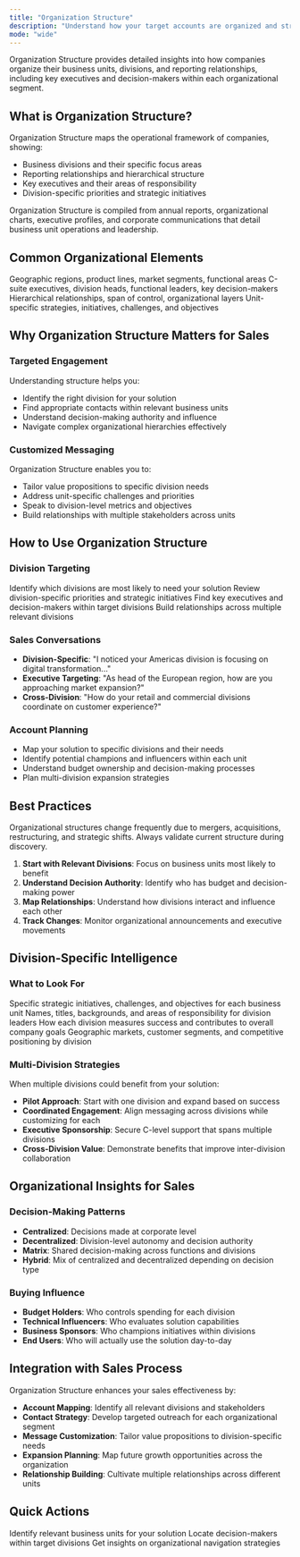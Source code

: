 ```yaml
---
title: "Organization Structure"
description: "Understand how your target accounts are organized and structured"
mode: "wide"
---
```


Organization Structure provides detailed insights into how companies organize their business units, divisions, and reporting relationships, including key executives and decision-makers within each organizational segment.

## What is Organization Structure?

Organization Structure maps the operational framework of companies, showing:

- Business divisions and their specific focus areas
- Reporting relationships and hierarchical structure
- Key executives and their areas of responsibility
- Division-specific priorities and strategic initiatives

<Info>
  Organization Structure is compiled from annual reports, organizational charts, executive profiles, and corporate communications that detail business unit operations and leadership.
</Info>

## Common Organizational Elements

<CardGroup cols={2}>
  <Card title="Business Divisions" icon="sitemap">
    Geographic regions, product lines, market segments, functional areas
  </Card>
  <Card title="Executive Leadership" icon="user-tie">
    C-suite executives, division heads, functional leaders, key decision-makers
  </Card>
  <Card title="Reporting Structure" icon="network-wired">
    Hierarchical relationships, span of control, organizational layers
  </Card>
  <Card title="Division Priorities" icon="bullseye">
    Unit-specific strategies, initiatives, challenges, and objectives
  </Card>
</CardGroup>

## Why Organization Structure Matters for Sales

### **Targeted Engagement**

Understanding structure helps you:

- Identify the right division for your solution
- Find appropriate contacts within relevant business units
- Understand decision-making authority and influence
- Navigate complex organizational hierarchies effectively

### **Customized Messaging**

Organization Structure enables you to:

- Tailor value propositions to specific division needs
- Address unit-specific challenges and priorities
- Speak to division-level metrics and objectives
- Build relationships with multiple stakeholders across units

## How to Use Organization Structure

### **Division Targeting**

<Tabs>
  <Tab title="Relevance Assessment">
    Identify which divisions are most likely to need your solution
  </Tab>
  <Tab title="Priority Mapping">
    Review division-specific priorities and strategic initiatives
  </Tab>
  <Tab title="Contact Identification">
    Find key executives and decision-makers within target divisions
  </Tab>
  <Tab title="Multi-Threading">
    Build relationships across multiple relevant divisions
  </Tab>
</Tabs>

### **Sales Conversations**

- **Division-Specific**: "I noticed your Americas division is focusing on digital transformation..."
- **Executive Targeting**: "As head of the European region, how are you approaching market expansion?"
- **Cross-Division**: "How do your retail and commercial divisions coordinate on customer experience?"

### **Account Planning**

- Map your solution to specific divisions and their needs
- Identify potential champions and influencers within each unit
- Understand budget ownership and decision-making processes
- Plan multi-division expansion strategies

## Best Practices

<Warning>
  Organizational structures change frequently due to mergers, acquisitions, restructuring, and strategic shifts. Always validate current structure during discovery.
</Warning>

1. **Start with Relevant Divisions**: Focus on business units most likely to benefit
2. **Understand Decision Authority**: Identify who has budget and decision-making power
3. **Map Relationships**: Understand how divisions interact and influence each other
4. **Track Changes**: Monitor organizational announcements and executive movements

## Division-Specific Intelligence

### **What to Look For**

<AccordionGroup>
  <Accordion title="Division Priorities">
    Specific strategic initiatives, challenges, and objectives for each business unit
  </Accordion>
  <Accordion title="Key Executives">
    Names, titles, backgrounds, and areas of responsibility for division leaders
  </Accordion>
  <Accordion title="Performance Metrics">
    How each division measures success and contributes to overall company goals
  </Accordion>
  <Accordion title="Market Focus">
    Geographic markets, customer segments, and competitive positioning by division
  </Accordion>
</AccordionGroup>

### **Multi-Division Strategies**

When multiple divisions could benefit from your solution:

- **Pilot Approach**: Start with one division and expand based on success
- **Coordinated Engagement**: Align messaging across divisions while customizing for each
- **Executive Sponsorship**: Secure C-level support that spans multiple divisions
- **Cross-Division Value**: Demonstrate benefits that improve inter-division collaboration

## Organizational Insights for Sales

### **Decision-Making Patterns**

- **Centralized**: Decisions made at corporate level
- **Decentralized**: Division-level autonomy and decision authority
- **Matrix**: Shared decision-making across functions and divisions
- **Hybrid**: Mix of centralized and decentralized depending on decision type

### **Buying Influence**

- **Budget Holders**: Who controls spending for each division
- **Technical Influencers**: Who evaluates solution capabilities
- **Business Sponsors**: Who champions initiatives within divisions
- **End Users**: Who will actually use the solution day-to-day

## Integration with Sales Process

Organization Structure enhances your sales effectiveness by:

- **Account Mapping**: Identify all relevant divisions and stakeholders
- **Contact Strategy**: Develop targeted outreach for each organizational segment
- **Message Customization**: Tailor value propositions to division-specific needs
- **Expansion Planning**: Map future growth opportunities across the organization
- **Relationship Building**: Cultivate multiple relationships across different units

## Quick Actions

<CardGroup cols={3}>
  <Card title="Map Target Divisions" icon="sitemap">
    Identify relevant business units for your solution
  </Card>
  <Card title="Find Key Contacts" icon="users" href="/account-intelligence/contacts">
    Locate decision-makers within target divisions
  </Card>
  <Card title="Ask AI Assistant" icon="message" href="/account-intelligence/ai-assistant">
    Get insights on organizational navigation strategies
  </Card>
</CardGroup>